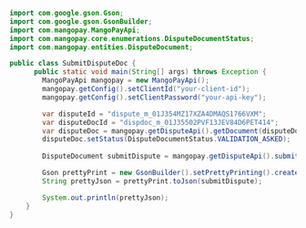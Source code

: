 ```java Java 
import com.google.gson.Gson;
import com.google.gson.GsonBuilder;
import com.mangopay.MangoPayApi;
import com.mangopay.core.enumerations.DisputeDocumentStatus;
import com.mangopay.entities.DisputeDocument;

public class SubmitDisputeDoc {
      public static void main(String[] args) throws Exception {
        MangoPayApi mangopay = new MangoPayApi();
        mangopay.getConfig().setClientId("your-client-id");
        mangopay.getConfig().setClientPassword("your-api-key");

        var disputeId = "dispute_m_01J354MZ17XZA4DMAQS1766VXM";
        var disputeDocId = "dispdoc_m_01J35502PVF13JEV84D6PET414";
        var disputeDoc = mangopay.getDisputeApi().getDocument(disputeDocId);
        disputeDoc.setStatus(DisputeDocumentStatus.VALIDATION_ASKED);
        
        DisputeDocument submitDispute = mangopay.getDisputeApi().submitDisputeDocument(disputeDoc, disputeId);

        Gson prettyPrint = new GsonBuilder().setPrettyPrinting().create();
        String prettyJson = prettyPrint.toJson(submitDispute);

        System.out.println(prettyJson);
    }
}
```
